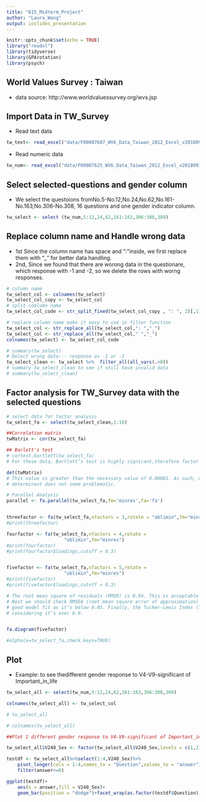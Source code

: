 ```yaml
---
title: "615_Midterm_Project"
author: "Laura_Wang"
output: ioslides_presentation
---
```



```r
knitr::opts_chunk$set(echo = TRUE)
library("readxl")
library(tidyverse)
library(GPArotation)
library(psych)
```
## World Values Survey : Taiwan
- data source: http://www.worldvaluessurvey.org/wvs.jsp

## Import Data in TW_Survey

- Read text data
```r
tw_text<- read_excel("data/F00007687_WV6_Data_Taiwan_2012_Excel_v20180912_text.xlsx")
```

- Read numeric data
```r
tw_num<- read_excel("data/F00007625_WV6_Data_Taiwan_2012_Excel_v20180912_num.xlsx")
```

## Select selected-questions and gender column
- We select the questoions fromNo.5-No.12,No.24,No.62,No.161-No.163,No.306-No.308, 16 questions and one gender indicator column.

```r
tw_select <- select (tw_num,5:12,24,62,161:163,306:308,309)
```

## Replace column name and Handle wrong data
- 1st Since the column name has space and ":"inside, we first replace them with "_" for better data handling.
- 2nd, Since we found that there are worong data in the questionare, which response with -1 and -2, so we delete the rows with worng responses.

```r
# column name
tw_select_col <- colnames(tw_select)
tw_select_col_copy <- tw_select_col
# split comlumn name 
tw_select_col_code <- str_split_fixed(tw_select_col_copy , ": ", 2)[,1]

# replace column name make it easy to use in filter function
tw_select_col <- str_replace_all(tw_select_col,": ","_")
tw_select_col <- str_replace_all(tw_select_col," ","_")
colnames(tw_select) <- tw_select_col_code

# summary(tw_select)
# Delect wrong data--- response as -1 or -2
tw_select_clean <- tw_select %>%  filter_all(all_vars(.>0))
# summary tw_select_clean to see if still have invalid data
# summary(tw_select_clean)
```


## Factor analysis for TW_Survey data with the selected questions
```r
# select data for factor analysis
tw_select_fa <- select(tw_select_clean,1:16)

##Correlation matrix
twMatrix <- cor(tw_select_fa)

## Barlett's test 
# cortest.bartlett(tw_select_fa)
# For these data, Bartlett’s test is highly signicant,therefore factor analysis is appropriate.

det(twMatrix)
# This value is greater than the necessary value of 0.00001. As such, our
# determinant does not seem problematic.

# Parallel Analysis
parallel <- fa.parallel(tw_select_fa,fm='minres',fa='fa')


threefactor <- fa(tw_select_fa,nfactors = 3,rotate = "oblimin",fm="minres")
#print(threefactor)

fourfactor <- fa(tw_select_fa,nfactors = 4,rotate =
                     "oblimin",fm="minres")
#print(fourfactor)
#print(fourfactor$loadings,cutoff = 0.3)


fivefactor <- fa(tw_select_fa,nfactors = 5,rotate =
                     "oblimin",fm="minres")
#print(fivefactor)
#print(fivefactor$loadings,cutoff = 0.3)

# The root mean square of residuals (RMSR) is 0.04. This is acceptable as this value should be closer to 0.
# Next we should check RMSEA (root mean square error of approximation) index. Its value, 0.043 shows
# good model fit as it’s below 0.05. Finally, the Tucker-Lewis Index (TLI) is 0.91 – an acceptable value
# considering it’s over 0.9. 


fa.diagram(fivefactor)

#alpha(x=tw_select_fa,check.keys=TRUE)

```

## Plot
- Example: to see thedifferent gender response to V4-V9-significant of Important_in_life
```r
tw_select_all <- select(tw_num,5:12,24,62,161:163,306:308,309)

colnames(tw_select_all) <- tw_select_col

# tw_select_all

# colnames(tw_select_all)

##Plot 1 different gender response to V4-V9-significant of Important_in_life

tw_select_all$V240_Sex <- factor(tw_select_all$V240_Sex,levels = c(1,2),labels = c("male","female")) 

testdf <- tw_select_all%>%select(1:4,V240_Sex)%>%
    pivot_longer(cols = 1:4,names_to = "Question",values_to = "answer") %>%
    filter(answer>=0)

ggplot(testdf)+
    aes(x = answer,fill = V240_Sex)+
    geom_bar(position = "dodge")+facet_wrap(as.factor(testdf$Question),ncol = 2)
```


